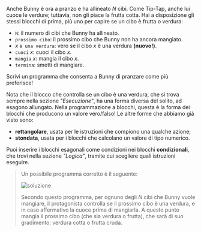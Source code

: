 
Anche Bunny è ora a pranzo e ha allineato $N$ cibi. Come Tip-Tap, anche lui cuoce le verdure; tuttavia, non gli piace la frutta cotta.
Hai a disposizione gli stessi blocchi di prima, più uno per capire se un cibo è frutta o verdura:

- `N`: il numero di cibi che Bunny ha allineato.
- `prossimo cibo`: il prossimo cibo che Bunny non ha ancora mangiato.
- $x$ `è una verdura`: vero se il cibo $x$ è una verdura **(nuovo!)**.
- `cuoci` $x$: cuoci il cibo $x$.
- `mangia` $x$: mangia il cibo $x$.
- `termina`: smetti di mangiare.

Scrivi un programma che consenta a Bunny di pranzare come più preferisce!

Nota che il blocco che controlla se un cibo è una verdura, che si trova sempre nella sezione _"Esecuzione"_, ha una forma diversa del solito, ad esagono allungato.
Nella programmazione a blocchi, questa è la forma dei blocchi che producono un valore vero/falso!
Le altre forme che abbiamo già visto sono:

- **rettangolare**, usata per le istruzioni che compiono una qualche azione;
- **stondata**, usata per i blocchi che calcolano un valore di tipo numerico.

Puoi inserire i blocchi esagonali come condizioni nei blocchi **condizionali**, che trovi nella sezione _"Logica"_, tramite cui scegliere quali istruzioni eseguire.

<Blockly
  toolbox={toolbox}
  customBlocks={customBlocks}
  initialBlocks={initialBlocks}
  testcases={testcases}
  visualizer={Visualizer}
/>

> Un possibile programma corretto è il seguente:
>
> ![soluzione](sol.png)
>
> Secondo questo programma, per ognuno degli $N$ cibi che Bunny vuole mangiare, il protagonista
> controlla se il prossimo cibo è una verdura, e in caso affermativo la cuoce prima di mangiarla.
> A questo punto mangia il prossimo cibo (che sia verdura o frutta), che sarà di suo gradimento:
> verdura cotta o frutta cruda.

